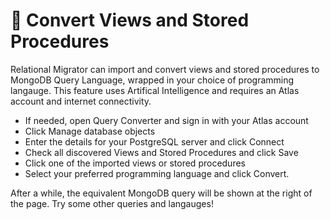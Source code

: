 
# 👐 Convert Views and Stored Procedures

Relational Migrator can import and convert views and stored procedures to MongoDB Query Language, wrapped 
in your choice of programming langauge. This feature uses Artifical Intelligence and requires an Atlas account and internet connectivity.

- If needed, open Query Converter and sign in with your Atlas account
- Click Manage database objects
- Enter the details for your PostgreSQL server and click Connect
- Check all discovered Views and Stored Procedures and click Save
- Click one of the imported views or stored procedures
- Select your preferred programming language and click Convert. 

After a while, the equivalent MongoDB query will be shown at the right of the page. Try some other queries and langauges!

<Screenshot url="https://www.mongodb.com/products/tools/relational-migrator" src="img/convert-sprocs.png" alt="Screenshot of the connect modal" />

